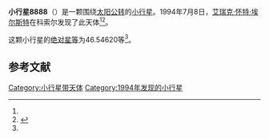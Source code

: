 {{Infobox planet
| bgcolour = #FFFFC0
| name = 8888
| symbol = 
| image = 
| caption = 
| discovery = yes
| discovery_ref = 
| discoverer = [[艾瑞克·怀特·埃尔斯特|艾瑞克·怀特·埃尔斯特]]
| discovery_site = [[科索尔|科索尔]] 
| discovered = 1994年7月8日
| designations = yes
| mp_name = 
| named_after = 
| alt_names = 1994 NT1/ 1980 KL1 / 1988 BT5 / 1997 AL4
| mp_category = [[主带小行星|主带小行星]]
| orbit_ref = <ref name="a">[http://ssd.jpl.nasa.gov/sbdb.cgi?sstr=8888 8888] {{Wayback|url=http://ssd.jpl.nasa.gov/sbdb.cgi?sstr=8888 |date=20210719093759 }}，小行星數據庫瀏覽器（JPL Small-Body Database Browser）－[[美国国家航空航天局|美国国家航空航天局]]喷气推进实验室</ref>
| epoch = 2456400.5 (2013年4月18日更新)
| aphelion = {{convert|2.9650960|AU|km|3|abbr=on|lk=out}}
| perihelion = {{convert|2.4496882|AU|km|3|abbr=on}}
| semimajor = {{convert|2.7073921|AU|km|3|abbr=on}}
| eccentricity = 0.0951853
| period = 1627.140854 [[日|日]]<br />4.45[[儒略年|儒略年]]
| avg_speed = 
| inclination = 14.10630
| asc_node = 124.89444
| mean_anomaly = 
| arg_peri = 46.54620
| satellites = 
| physical_characteristics = yes
| dimensions = 
| mass = 
| density = 
| surface_grav = 
| escape_velocity = 
| sidereal_day = 
| axial_tilt = 
| pole_ecliptic_lat = 
| pole_ecliptic_lon = 
| albedo = 
| temperatures= 
| temp_name1 = 
| mean_temp_1 = 
| max_temp_1 = 
| temp_name2 = 
| max_temp_2 = 
| spectral_type = 
| abs_magnitude = 46.54620
}}

'''小行星8888'''（{{lang-en|8888}}）是一颗围绕[[太阳|太阳]][[公转|公转]]的[[小行星|小行星]]。1994年7月8日，[[艾瑞克·怀特·埃尔斯特|艾瑞克·怀特·埃尔斯特]]在科索尔发现了此天体<ref name="a" /><ref>{{cite news|title=小行星列表|url=http://cfa-www.harvard.edu/iau/lists/NumberedMPs.txt|accessdate=2013-07-08|newspaper=哈佛大学|archive-date=2008-05-17|archive-url=https://web.archive.org/web/20080517010638/http://cfa-www.harvard.edu/iau/lists/NumberedMPs.txt|dead-url=no}}</ref>。

这颗小行星的[[绝对星等|绝对星等]]为46.54620等<ref name="a" />。

==参考文献==
{{reflist}}
{{Minor Planet Number|[[小行星8887|小行星8887]]|[[小行星8889|小行星8889]]}}

{{小天体}}

[[Category:小行星带天体|Category:小行星带天体]]
[[Category:1994年发现的小行星|Category:1994年发现的小行星]]

{{asteroid-stub}}